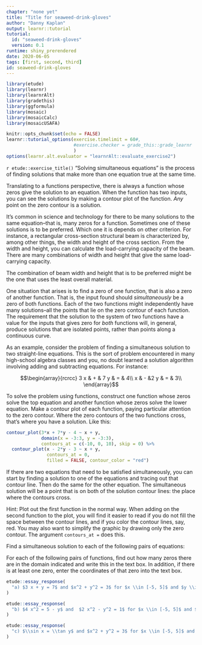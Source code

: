 ```yaml
---
chapter: "none yet"
title: "Title for seaweed-drink-gloves"
author: "Danny Kaplan"
output: learnr::tutorial
tutorial:
  id: "seaweed-drink-gloves"
  version: 0.1
runtime: shiny_prerendered
date: 2020-06-05 
tags: [first, second, third]
id: seaweed-drink-gloves
---
```


```r
library(etude)
library(learnr)
library(learnrAlt)
library(gradethis)
library(ggformula)
library(mosaic)
library(mosaicCalc)
library(mosaicUSAFA)

knitr::opts_chunk$set(echo = FALSE)
learnr::tutorial_options(exercise.timelimit = 60#,
                         #exercise.checker = grade_this::grade_learnr
                         )
options(learnr.alt.evaluator = "learnrAlt::evaluate_exercise2")
```


`r etude::exercise_title()` "Solving simultaneous equations" is the process of finding solutions that make more than one equation true at the same time. 

Translating to a functions perspective, there is always a function whose zeros give the solution to an equation. When the function has two inputs, you can see the solutions by making a contour plot of the function. *Any* point on the zero contour is a solution.

It's common in science and technology for there to be many solutions to the same equation--that is, many zeros for a function. Sometimes one of these solutions is to be preferred. Which one it is depends on other criterion. For instance, a rectangular cross-section structural beam is characterized by, among other things, the width and height of the cross section. From the width and height, you can calculate the load-carrying capacity of the beam. There are many combinations of width and height that give the same load-carrying capacity.

The combination of beam width and height that is to be preferred might be the one that uses the least overall material. 

One situation that arises is to find a zero of one function, that is also a zero of another function. That is, the input found should *simultaneously* be a zero of both functions. Each of the two functions might independently have many solutions--all the points that lie on the zero contour of each function. The requirement that the solution to the system of two functions have a value for the inputs that gives zero for *both* functions will, in general, produce solutions that are isolated points, rather than points along a continuous curve. 

As an example, consider the problem of finding a simultaneous solution to two straight-line equations. This is the sort of problem encountered in many high-school algebra classes and you, no doubt learned a solution algorithm involving adding and subtracting equations. For instance:

$$\begin{array}{rcrcc}
 3  x & + & 7 y & = & 4\\
    x & - &2   y & = & 3\\
\end{array}$$

To solve the problem using functions, construct one function whose zeros solve the top equation and another function whose zeros solve the lower equation. Make a contour plot of each function, paying particular attention to the zero contour. Where the zero contours of the two functions cross, that's where you have a solution.  Like this:


```r
contour_plot(3*x + 7*y - 4 ~ x + y, 
             domain(x = -3:3, y = -3:3), 
             contours_at = c(-10, 0, 10), skip = 0) %>%
  contour_plot(x - 2*y - 3 ~ x + y, 
               contours_at = 0, 
               filled = FALSE, contour_color = "red")
```
If there are two equations that need to be satisfied simultaneously, you can start by finding a solution to one of the equations and tracing out that contour line. Then do the same for the other equation. The simultaneous solution will be a point that is on both of the solution contour lines: the place where the contours cross.

Hint: Plot out the first function in the normal way. When adding on the second function to the plot, you will find it easier to read if you do not fill the space between the contour lines, and if you color the contour lines, say, red. You may also want to simplify the graphic by drawing only the zero contour. The argument `contours_at = ` does this.


Find a simultaneous solution to each of the following pairs of equations:

For each of the following pairs of functions, find out how many zeros there are in the domain indicated and write this in the text box. In addition, if there is at least one zero, enter the coordinates of that zero into the text box.

```r
etude::essay_response(
  "a) $3 x + y = 7$ and $x^2 + y^2 = 3$ for $x \\in [-5, 5]$ and $y \\in [-5, 5]$."
)
```



```r
etude::essay_response(
  "b) $4 x^2 = 5 - y$ and  $2 x^2 - y^2 = 1$ for $x \\in [-5, 5]$ and $y \\in [-5, 5]$."
)
```

```r
etude::essay_response(
  "c) $\\sin x = \\tan y$ and $x^2 + y^2 = 3$ for $x \\in [-5, 5]$ and $y \\in [-1, 1]$."
)
```

